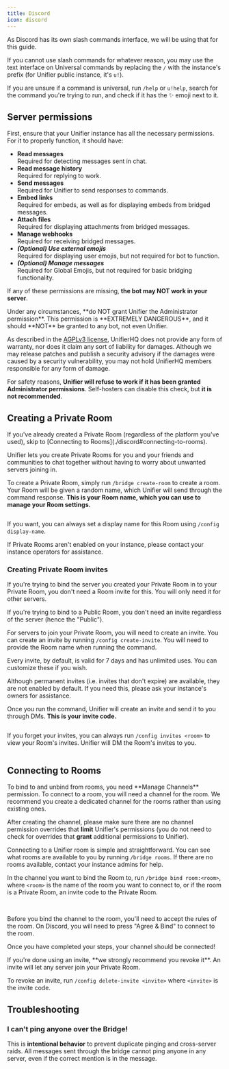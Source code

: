```yaml
---
title: Discord
icon: discord
---
```


<Info>
As Discord has its own slash commands interface, we will be using that for this guide.

If you cannot use slash commands for whatever reason, you may use the text interface on Universal commands by replacing the `/` with the instance's prefix (for Unifier public instance, it's `u!`).

If you are unsure if a command is universal, run `/help` or `u!help`, search for the command you're trying to run, and check if it has the :sparkles: emoji next to it.
</Info>

## Server permissions

First, ensure that your Unifier instance has all the necessary permissions. For it to properly function, it should have:

* **Read messages**\
  Required for detecting messages sent in chat.
* **Read message history**\
  Required for replying to work.
* **Send messages**\
  Required for Unifier to send responses to commands.
* **Embed links**\
  Required for embeds, as well as for displaying embeds from bridged messages.
* **Attach files**\
  Required for displaying attachments from bridged messages.
* **Manage webhooks**\
  Required for receiving bridged messages.
* _**(Optional) Use external emojis**_\
  Required for displaying user emojis, but not required for bot to function.
* _**(Optional) Manage messages**_\
  Required for Global Emojis, but not required for basic bridging functionality.

If any of these permissions are missing, **the bot may NOT work in your server**.

<Danger>
Under any circumstances, **do NOT grant Unifier the Administrator permission**. This permission is **EXTREMELY DANGEROUS**, and it should **NOT** be granted to any bot, not even Unifier.

As described in the [AGPLv3 license](https://github.com/UnifierHQ/unifier/blob/main/LICENSE.txt#L587), UnifierHQ does not provide any form of warranty, nor does it claim any sort of liability for damages. Although we may release patches and publish a security advisory if the damages were caused by a security vulnerability, you may not hold UnifierHQ members responsible for any form of damage.

For safety reasons, **Unifier will refuse to work if it has been granted Administrator permissions**. Self-hosters can disable this check, but **it is not recommended**.
</Danger>

## Creating a Private Room

<Info>
If you've already created a Private Room (regardless of the platform you've used), skip to [Connecting to Rooms](./discord#connecting-to-rooms).
</Info>

Unifier lets you create Private Rooms for you and your friends and communities to chat together without having to worry about unwanted servers joining in.

To create a Private Room, simply run `/bridge create-room` to create a room. Your Room will be given a random name, which Unifier will send through the command response. **This is your Room name, which you can use to manage your Room settings.**

<img src="../../assets/images/image%20(21).png" alt="" />

If you want, you can always set a display name for this Room using `/config display-name`.

If Private Rooms aren't enabled on your instance, please contact your instance operators for assistance.

### Creating Private Room invites

<Info>
If you're trying to bind the server you created your Private Room in to your Private Room, you don't need a Room invite for this. You will only need it for other servers.

If you're trying to bind to a Public Room, you don't need an invite regardless of the server (hence the "Public").
</Info>

For servers to join your Private Room, you will need to create an invite. You can create an invite by running `/config create-invite`. You will need to provide the Room name when running the command.

Every invite, by default, is valid for 7 days and has unlimited uses. You can customize these if you wish.

<Warning>
Although permanent invites (i.e. invites that don't expire) are available, they are not enabled by default. If you need this, please ask your instance's owners for assistance.
</Warning>

<img src="../../assets/images/image%20(24).png" alt="" />

Once you run the command, Unifier will create an invite and send it to you through DMs. **This is your invite code.**

<img src="../../assets/images/image%20(25).png" alt="" />

If you forget your invites, you can always run `/config invites <room>` to view your Room's invites. Unifier will DM the Room's invites to you.

<img src="../../assets/images/image%20(26).png" alt="" />

## Connecting to Rooms

<Info>
To bind to and unbind from rooms, you need **Manage Channels** permission.
</Info>

<Warning>
To connect to a room, you will need a channel for the room. We recommend you create a dedicated channel for the rooms rather than using existing ones.

After creating the channel, please make sure there are no channel permission overrides that **limit** Unifier's permissions (you do not need to check for overrides that **grant** additional permissions to Unifier).
</Warning>

Connecting to a Unifier room is simple and straightforward. You can see what rooms are available to you by running `/bridge rooms`. If there are no rooms available, contact your instance admins for help.

In the channel you want to bind the Room to, run `/bridge bind room:<room>`, where `<room>` is the name of the room you want to connect to, or if the room is a Private Room, an invite code to the Private Room.

<Frame caption="For Public Rooms, type in the Room name."><img src="../../assets/images/image%20(28).png" alt="" /></Frame>

<Frame caption="For Private Rooms, type in the Room invite. You can use the Room name if you're running the command in the same server you created the Room in."><img src="../../assets/images/image%20(27).png" alt="" /></Frame>

Before you bind the channel to the room, you'll need to accept the rules of the room. On Discord, you will need to press "Agree & Bind" to connect to the room.

Once you have completed your steps, your channel should be connected!

<Warning>
If you're done using an invite, **we strongly recommend you revoke it**. An invite will let any server join your Private Room.

To revoke an invite, run `/config delete-invite <invite>` where `<invite>` is the invite code.
</Warning>

## Troubleshooting

### I can't ping anyone over the Bridge!

This is **intentional behavior** to prevent duplicate pinging and cross-server raids. All messages sent through the bridge cannot ping anyone in any server, even if the correct mention is in the message.
